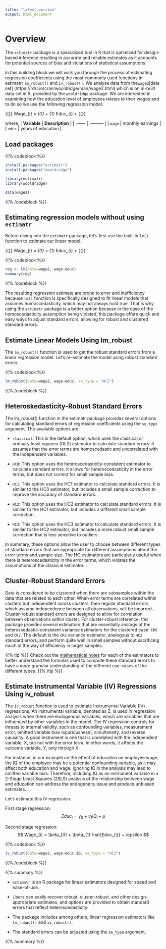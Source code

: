 ```yaml
---
title: "latest_version"
output: html_document
---
```

# Overview
The `estimatr` package is a specialized tool in R that is optimized for design-based inference resulting in accurate and reliable estimates as it accounts for potential sources of bias and violations of statistical assumptions.
 
In this building block we will walk you through the process of estimating regression coefficients using the most commonly used functions in estimatr: `lm_robust()` and `iv_robust()`. We analyse data from the`wage2`[data set] (https://rdrr.io/cran/wooldridge/man/wage2.html) which is an in-built data set in R, provided by the `wooldridge` package. We are interested in examining how the education level of employees relates to their wages and to do so we use the following regression model:

{{<katex>}}
Wage_{i}  =  \beta_{0} + \beta_{1} Educ_{i} + \mu
{{</katex>}}

where, 
| **Variable** | **Description**            |
| :------  | :---------             |
| `wage`     | monthly earnings       |
| `educ`     | years of education     |


## Load packages


{{% codeblock %}}
```R
install.packages("estimatr")
install.packages("wooldridge")

library(estimatr)
library(wooldridge)

data(wage2)
```
{{% /codeblock %}}  


## Estimating regression models without using `estimatr`

Before diving into the `estimatr` package, let's first use the built-in `lm()` function to estimate our linear model.

{{<katex>}}
Wage_{i}  =  \beta_{0} + \beta_{1} Educ_{i} + \mu
{{</katex>}}


{{% codeblock %}}
```R
reg <- lm(data=wage2, wage~educ)
summary(reg)
```
{{% /codeblock %}}  

The resulting regression estimate are prone to error and inefficiency because `lm()` function is specifically designed to fit linear models that assumes homoscedasticity, which may not always hold true. 
That is why using the `estimatr` package is a better option because in the case of the homoscedasticity assumption being violated, this package offers quick and easy ways to adjust standard errors, allowing for robust and clustered standard errors.

## Estimate Linear Models Using lm_robust

The `lm_robust()` function is used to get the robust standard errors from a linear regression model. Let's re-estimate the model using robust standard errors.

{{% codeblock %}}
```R
lm_robust(data=wage2, wage~educ, se_type = "HC2")
```
{{% /codeblock %}}  


## Heteroskedasticity-Robust Standard Errors

The lm_robust() function in the estimatr package provides several options for calculating standard errors of regression coefficients using the `se_type` argument. The available options are:

- `classical`: This is the default option, which uses the classical or ordinary least squares (OLS) estimator to calculate standard errors. It assumes that the error terms are homoscedastic and uncorrelated with the independent variables.

- `HC0`: This option uses the heteroscedasticity-consistent estimator to calculate standard errors. It allows for heteroscedasticity in the error terms, but does not correct for small sample bias.

- `HC1`: This option uses the HC1 estimator to calculate standard errors. It is similar to the HC0 estimator, but includes a small sample correction to improve the accuracy of standard errors.

- `HC2`: This option uses the HC2 estimator to calculate standard errors. It is similar to the HC1 estimator, but includes a different small sample correction.

- `HC3`: This option uses the HC3 estimator to calculate standard errors. It is similar to the HC2 estimator, but includes a more robust small sample correction that is less sensitive to outliers.

In summary, these options allow the user to choose between different types of standard errors that are appropriate for different assumptions about the error terms and sample size. The HC estimators are particularly useful when there is heteroscedasticity in the error terms, which violates the assumptions of the classical estimator.

## Cluster-Robust Standard Errors
Data is considered to be clustered when there are subsamples within the data that are related to each other. When error terms are correlated within clusters but independent across clusters, then regular standard errors, which assume independence between all observations, will be incorrect. Cluster-robust standard errors are designed to allow for correlation between observations within cluster.
For cluster-robust inference, this package provides several estimators that are essentially analogs of the heteroskedastic-consistent variance estimators for the clustered case: `CR0` and `CR2`. The default is the `CR2` variance estimator, analogous to `HC2` standard errors, and perform quite well in small samples without sacrificing much in the way of efficiency in larger samples.

{{% tip %}}
Check out the [mathematical notes](https://declaredesign.org/r/estimatr/articles/mathematical-notes.html) for each of the estimators to better understand the formulas used to compute these standard errors to have a more granular understanding of the different use-cases of the different types.
{{% /tip %}}  

## Estimate Instrumental Variable (IV) Regressions Using iv_robust
The `iv_robust` function is used to estimate Instrumental Variable (IV) regressions. An instrumental variable, denoted as Z, is used in regression analysis when there are endogenous variables, which are variables that are influenced by other variables in the model. The IV regression controls for threats to internal validity, such as confounding variables, measurement error, omitted variable bias (spuriousness), simultaneity, and reverse causality. A good instrument is one that is correlated with the independent variable, X, but not with the error term. In other words, it affects the outcome variable, Y, only through X.

For instance, in our example  on the effect of education on employee wage, the IQ of the employee may be a potential confounding variable, as it may affect both education and wage. Ignoring IQ in the analysis may lead to omitted variable bias. Therefore, including IQ as an instrument variable in a 2-Stage Least Squares (2SLS) analysis of the relationship between wage and education can address the endogeneity issue and produce unbiased estimates.

Let's estimate this IV regression.

First stage regression:
$$
Educ_{i} = \gamma_{0} + \gamma_{1} IQ_{i} + \mu
$$


Second stage regression:
$$
Wage_{i} = \beta_{0} + \beta_{1} \hat{Educ_{i}} + \epsilon
$$

{{% codeblock %}}
```R
iv_robust(data=wage2, wage~educ|IQ, se_type = "HC2")
```
{{% /codeblock %}}  



{{% summary %}}

- `estimatr` is an R package for linear estimators designed for speed and ease-of-use.

- Users can easily recover robust, cluster-robust, and other design-appropriate estimates, and options are provided to obtain standard errors that reflect heteroscedasticity.

- The package includes among others, linear regression estimators like `lm_robust()` and `iv_robust()`.

- The standard errors can be adjusted using the `se_type` argument.

{{% /summary %}}

